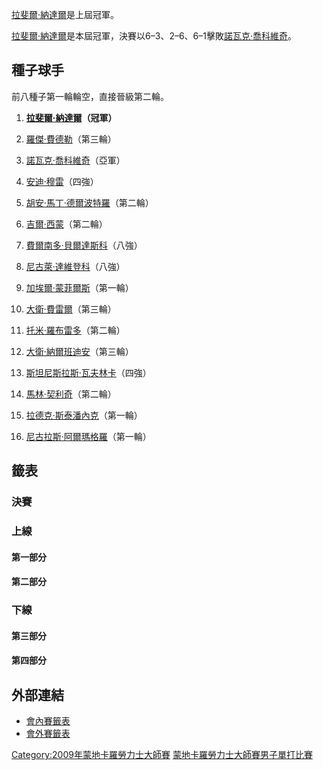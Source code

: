 {{noteTA|G1=Tennis
|1=zh-hans:圈;zh-hant:輪
|2=zh-hans:半区;zh-hant:半部;
|3=zh-hans:半决赛;zh-hk:準決賽;zh-tw:四強;
|4=zh-hans:半準决赛;zh-hk:半準決賽;zh-tw:八強;
}}

{{TennisEvents2|2009|蒙地卡羅大師賽|
| champ  = {{flagicon|ESP}} [[拉斐爾·納達爾|拉斐爾·納達爾]]
| runner = {{flagicon|SRB}} [[諾瓦克·喬科維奇|諾瓦克·喬科維奇]]
| score  = 6–3、2–6、6–1
}}

{{main|2009年蒙地卡羅大師賽}}

[[拉斐爾·納達爾|拉斐爾·納達爾]]是上屆冠軍。

[[拉斐爾·納達爾|拉斐爾·納達爾]]是本屆冠軍，決賽以6–3、2–6、6–1擊敗[[諾瓦克·喬科維奇|諾瓦克·喬科維奇]]。

==種子球手==
前八種子第一輪輪空，直接晉級第二輪。
{{col-begin}}
{{col-2}}
#{{flagicon|ESP}} '''[[拉斐爾·納達爾|拉斐爾·納達爾]]（冠軍）'''
#{{flagicon|SUI}} [[羅傑·費德勒|羅傑·費德勒]]（第三輪）
#{{flagicon|SRB}} [[諾瓦克·喬科維奇|諾瓦克·喬科維奇]]（亞軍）
#{{flagicon|GBR}} [[安迪·穆雷|安迪·穆雷]]（四強）
#{{flagicon|ARG}} [[胡安·馬丁·德爾波特羅|胡安·馬丁·德爾波特羅]]（第二輪）
#{{flagicon|FRA}} [[吉爾·西蒙|吉爾·西蒙]]（第二輪）
#{{flagicon|ESP}} [[費爾南多·貝爾達斯科|費爾南多·貝爾達斯科]]（八強）
#{{flagicon|RUS}} [[尼古萊·達維登科|尼古萊·達維登科]]（八強）
{{col-2}}
<ol start="9">
<li>{{flagicon|FRA}} [[加埃爾·蒙菲爾斯|加埃爾·蒙菲爾斯]]（第一輪）
<li>{{flagicon|ESP}} [[大衛·費雷爾|大衛·費雷爾]]（第三輪）
<li>{{flagicon|ESP}} [[托米·羅布雷多|托米·羅布雷多]]（第二輪）
<li>{{flagicon|ARG}} [[大衛·納爾班迪安|大衛·納爾班迪安]]（第三輪）
<li>{{flagicon|SUI}} [[斯坦尼斯拉斯·瓦夫林卡|斯坦尼斯拉斯·瓦夫林卡]]（四強）
<li>{{flagicon|CRO}} [[馬林·契利奇|馬林·契利奇]]（第二輪）
<li>{{flagicon|CZE}} [[拉德克·斯泰潘內克|拉德克·斯泰潘內克]]（第一輪）
<li>{{flagicon|ESP}} [[尼古拉斯·阿爾瑪格羅|尼古拉斯·阿爾瑪格羅]]（第一輪）
</ol>
{{col-end}}

==籤表==
{{Draw key}}
===決賽===
{{8TeamBracket-Tennis3
| RD1=八強
| RD2=四強
| RD3=決賽
| team-width=175

| RD1-seed1=1
| RD1-team1={{flagicon|ESP}} '''[[拉斐爾·納達爾|納達爾]]
| RD1-score1-1='''6
| RD1-score1-2='''6
| RD1-score1-3= 
| RD1-seed2=WC
| RD1-team2={{flagicon|CRO}} [[伊萬·柳比西奇|柳比西奇]]
| RD1-score2-1=3
| RD1-score2-2=3
| RD1-score2-3= 
| RD1-seed3=4
| RD1-team3={{flagicon|GBR}} '''[[安迪·穆雷|穆雷]]
| RD1-score3-1='''7
| RD1-score3-2='''6
| RD1-score3-3= 
| RD1-seed4=8
| RD1-team4={{flagicon|RUS}} [[尼古萊·達維登科|達維登科]]
| RD1-score4-1=6<sup>1</sup>
| RD1-score4-2=4
| RD1-score4-3= 
| RD1-seed5=7
| RD1-team5={{flagicon|ESP}} [[費爾南多·貝爾達斯科|貝爾達斯科]]
| RD1-score5-1=2
| RD1-score5-2='''6
| RD1-score5-3=3
| RD1-seed6=3
| RD1-team6={{flagicon|SRB}} '''[[諾瓦克·喬科維奇|喬科維奇]]
| RD1-score6-1='''6
| RD1-score6-2=4
| RD1-score6-3='''6
| RD1-seed7=Q
| RD1-team7={{flagicon|GER}} [[安德烈亞斯·貝克|A 貝克]]
| RD1-score7-1=2
| RD1-score7-2=4
| RD1-score7-3= 
| RD1-seed8=13
| RD1-team8={{flagicon|SUI}} '''[[斯坦尼斯拉斯·瓦夫林卡|瓦夫林卡]]
| RD1-score8-1='''6
| RD1-score8-2='''6
| RD1-score8-3= 
| RD2-seed1=1
| RD2-team1={{flagicon|ESP}} '''[[拉斐爾·納達爾|納達爾]]
| RD2-score1-1='''6
| RD2-score1-2='''7
| RD2-score1-3= 
| RD2-seed2=4
| RD2-team2={{flagicon|GBR}} [[安迪·穆雷|穆雷]]
| RD2-score2-1=2
| RD2-score2-2=6<sup>4</sup>
| RD2-score2-3= 
| RD2-seed3=3
| RD2-team3={{flagicon|SRB}} '''[[諾瓦克·喬科維奇|喬科維奇]]
| RD2-score3-1=4
| RD2-score3-2='''6
| RD2-score3-3='''6
| RD2-seed4=13
| RD2-team4={{flagicon|SUI}} [[斯坦尼斯拉斯·瓦夫林卡|瓦夫林卡]]
| RD2-score4-1='''6
| RD2-score4-2=1
| RD2-score4-3=3
| RD3-seed1=1
| RD3-team1={{flagicon|ESP}} '''[[拉斐爾·納達爾|納達爾]]
| RD3-score1-1='''6
| RD3-score1-2=2
| RD3-score1-3='''6
| RD3-seed2=3
| RD3-team2={{flagicon|SRB}} [[諾瓦克·喬科維奇|喬科維奇]]
| RD3-score2-1=3
| RD3-score2-2='''6
| RD3-score2-3=1
}}

===上線===
====第一部分====
{{16TeamBracket-Compact-Tennis3-Byes
| RD1=第一輪
| RD2=第二輪
| RD3=第三輪
| RD4=八強

| RD1-seed03= 
| RD1-team03={{flagicon|RUS}} [[伊戈爾·昆尼辛|昆尼辛]]
| RD1-score03-1=4
| RD1-score03-2='''6
| RD1-score03-3=5
| RD1-seed04=PR
| RD1-team04={{flagicon|ARG}} [[胡安·伊格納西奧·切拉|切拉]]
| RD1-score04-1='''6
| RD1-score04-2=2
| RD1-score04-3='''7
| RD1-seed05= 
| RD1-team05={{flagicon|RUS}} '''[[馬拉特·薩芬|薩芬]] 
| RD1-score05-1='''6
| RD1-score05-2='''7
| RD1-score05-3= 
| RD1-seed06=WC
| RD1-team06={{flagicon|AUS}} [[萊頓·休伊特|休伊特]] 
| RD1-score06-1=4
| RD1-score06-2=5
| RD1-score06-3= 
| RD1-seed07=Q
| RD1-team07={{flagicon|ECU}} '''[[尼古拉斯·拉潘蒂|拉潘蒂]]
| RD1-score07-1='''6
| RD1-score07-2=1
| RD1-score07-3='''6
| RD1-seed08=15
| RD1-team08={{flagicon|CZE}} [[拉德克·斯泰潘內克|斯泰潘內克]] 
| RD1-score08-1=3
| RD1-score08-2='''6
| RD1-score08-3=3
| RD1-seed09=9
| RD1-team09={{flagicon|FRA}} [[加埃爾·蒙菲爾斯|蒙菲爾斯]] 
| RD1-score09-1=3
| RD1-score09-2=1
| RD1-score09-3= 
| RD1-seed10= 
| RD1-team10={{flagicon|SRB}} '''[[揚科·蒂普薩雷維奇|蒂普薩雷維奇]] 
| RD1-score10-1='''6
| RD1-score10-2='''6
| RD1-score10-3= 
| RD1-seed11= 
| RD1-team11={{flagicon|SWE}} [[羅賓·索德靈|索德靈]] 
| RD1-score11-1=4
| RD1-score11-2='''6
| RD1-score11-3=3
| RD1-seed12= 
| RD1-team12={{flagicon|ITA}} '''[[西莫內·博萊利|博萊利]]
| RD1-score12-1='''6
| RD1-score12-2=1
| RD1-score12-3='''6
| RD1-seed13=Q
| RD1-team13={{flagicon|BEL}} [[克里斯托夫·弗利根|弗利根]]
| RD1-score13-1=4
| RD1-score13-2='''7
| RD1-score13-3=4
| RD1-seed14=WC
| RD1-team14={{flagicon|CRO}} '''[[伊萬·柳比西奇|柳比西奇]] 
| RD1-score14-1='''6
| RD1-score14-2=6<sup>5</sup>
| RD1-score14-3='''6
| RD2-seed01=1
| RD2-team01='''{{flagicon|ESP}} [[拉斐爾·納達爾|納達爾]]
| RD2-score01-1='''6
| RD2-score01-2='''6
| RD2-score01-3= 
| RD2-seed02=PR
| RD2-team02={{flagicon|ARG}} [[胡安·伊格納西奧·切拉|切拉]]
| RD2-score02-1=2
| RD2-score02-2=3
| RD2-score02-3= 
| RD2-seed03= 
| RD2-team03={{flagicon|RUS}} [[馬拉特·薩芬|薩芬]]
| RD2-score03-1=6<sup>6</sup>
| RD2-score03-2='''6
| RD2-score03-3=6<sup>6</sup>
| RD2-seed04=Q
| RD2-team04={{flagicon|ECU}} '''[[尼古拉斯·拉潘蒂|拉潘蒂]]
| RD2-score04-1='''7
| RD2-score04-2=2
| RD2-score04-3='''7
| RD2-seed05= 
| RD2-team05={{flagicon|SRB}} [[揚科·蒂普薩雷維奇|蒂普薩雷維奇]] 
| RD2-score05-1=5
| RD2-score05-2=3
| RD2-score05-3= 
| RD2-seed06= 
| RD2-team06={{flagicon|ITA}} '''[[西莫內·博萊利|博萊利]] 
| RD2-score06-1='''7
| RD2-score06-2='''6
| RD2-score06-3= 
| RD2-seed07=WC
| RD2-team07={{flagicon|CRO}} '''[[伊萬·柳比西奇|柳比西奇]] 
| RD2-score07-1=4
| RD2-score07-2='''6
| RD2-score07-3='''6
| RD2-seed08=5
| RD2-team08={{flagicon|ARG}} [[胡安·馬丁·德爾波特羅|德爾波特羅]]
| RD2-score08-1='''6
| RD2-score08-2=1
| RD2-score08-3=4
| RD3-seed01=1
| RD3-team01={{flagicon|ESP}} '''[[拉斐爾·納達爾|納達爾]]
| RD3-score01-1='''6
| RD3-score01-2='''6
| RD3-score01-3= 
| RD3-seed02=Q
| RD3-team02={{flagicon|ECU}} [[尼古拉斯·拉潘蒂|拉潘蒂]]
| RD3-score02-1=3
| RD3-score02-2=0
| RD3-score02-3= 
| RD3-seed03= 
| RD3-team03={{flagicon|ITA}} [[西莫內·博萊利|博萊利]]
| RD3-score03-1=5
| RD3-score03-2=6<sup>2</sup>
| RD3-score03-3= 
| RD3-seed04=WC
| RD3-team04={{flagicon|CRO}} '''[[伊萬·柳比西奇|柳比西奇]]
| RD3-score04-1='''7
| RD3-score04-2='''7
| RD3-score04-3= 
| RD4-seed01=1
| RD4-team01={{flagicon|ESP}} '''[[拉斐爾·納達爾|納達爾]]
| RD4-score01-1='''6
| RD4-score01-2='''6
| RD4-score01-3= 
| RD4-seed02=WC
| RD4-team02={{flagicon|CRO}} [[伊萬·柳比西奇|柳比西奇]]
| RD4-score02-1=3
| RD4-score02-2=3
| RD4-score02-3= 
}}

====第二部分====
{{16TeamBracket-Compact-Tennis3-Byes
| RD1=第一輪
| RD2=第二輪
| RD3=第三輪
| RD4=八強

| RD1-seed03= 
| RD1-team03={{flagicon|ROU}} '''[[維克托·哈內斯庫|哈內斯庫]]
| RD1-score03-1='''6
| RD1-score03-2='''6
| RD1-score03-3= 
| RD1-seed04=Q
| RD1-team04={{flagicon|ESP}} [[阿爾貝托·馬丁|馬丁]]
| RD1-score04-1=2
| RD1-score04-2=3
| RD1-score04-3= 
| RD1-seed05=Q
| RD1-team05={{flagicon|ITA}} '''[[法比奧·福尼尼|福尼尼]]
| RD1-score05-1=1
| RD1-score05-2='''6
| RD1-score05-3='''6
| RD1-seed06= 
| RD1-team06={{flagicon|CZE}} [[托馬什·貝爾迪赫|貝爾迪赫]]
| RD1-score06-1='''6
| RD1-score06-2=3
| RD1-score06-3=3
| RD1-seed07=Q
| RD1-team07={{flagicon|ITA}} [[法維奧·奇柏拉|奇柏拉]]
| RD1-score07-1=3
| RD1-score07-2=2
| RD1-score07-3= 
| RD1-seed08=14
| RD1-team08={{flagicon|CRO}} '''[[馬林·契利奇|契利奇]]
| RD1-score08-1='''6
| RD1-score08-2='''6
| RD1-score08-3= 
| RD1-seed09=12
| RD1-team09={{flagicon|ARG}} '''[[大衛·納爾班迪安|納爾班迪安]]
| RD1-score09-1='''6
| RD1-score09-2=3
| RD1-score09-3='''6
| RD1-seed10= 
| RD1-team10={{flagicon|FRA}} [[保羅-亨利·馬蒂厄|馬蒂厄]]
| RD1-score10-1=4
| RD1-score10-2='''6
| RD1-score10-3=3
| RD1-seed11= 
| RD1-team11={{flagicon|ARG}} [[何塞·阿卡蘇索|阿卡蘇索]]
| RD1-score11-1=6<sup>4</sup>
| RD1-score11-2=6<sup>2</sup>
| RD1-score11-3= 
| RD1-seed12= 
| RD1-team12={{flagicon|ESP}} '''[[馬塞爾·格拉諾勒斯|格拉諾勒斯]]
| RD1-score12-1='''7
| RD1-score12-2='''7
| RD1-score12-3= 
| RD1-seed13= 
| RD1-team13={{flagicon|CRO}} '''[[伊沃·卡洛維奇|卡洛維奇]]
| RD1-score13-1='''6
| RD1-score13-2='''6
| RD1-score13-3= 
| RD1-seed14= 
| RD1-team14={{flagicon|FRA}} [[弗洛朗·塞拉|塞拉]]
| RD1-score14-1=4
| RD1-score14-2=4
| RD1-score14-3= 
| RD2-seed01=4
| RD2-team01={{flagicon|GBR}} '''[[安迪·穆雷|穆雷]]
| RD2-score01-1='''6
| RD2-score01-2='''6
| RD2-score01-3= 
| RD2-seed02= 
| RD2-team02={{flagicon|ROU}} [[維克托·哈內斯庫|哈內斯庫]]
| RD2-score02-1=3
| RD2-score02-2=2
| RD2-score02-3= 
| RD2-seed03=Q
| RD2-team03={{flagicon|ITA}} '''[[法比奧·福尼尼|福尼尼]]
| RD2-score03-1='''6
| RD2-score03-2='''6
| RD2-score03-3= 
| RD2-seed04=14
| RD2-team04={{flagicon|CRO}} [[馬林·契利奇|契利奇]]
| RD2-score04-1=2
| RD2-score04-2=0
| RD2-score04-3= 
| RD2-seed05=12
| RD2-team05={{flagicon|ARG}} '''[[大衛·納爾班迪安|納爾班迪安]]
| RD2-score05-1=4
| RD2-score05-2='''6
| RD2-score05-3='''6
| RD2-seed06= 
| RD2-team06={{flagicon|ESP}} [[馬塞爾·格拉諾勒斯|格拉諾勒斯]]
| RD2-score06-1='''6
| RD2-score06-2=3
| RD2-score06-3=1
| RD2-seed07= 
| RD2-team07={{flagicon|CRO}} [[伊沃·卡洛維奇|卡洛維奇]]
| RD2-score07-1=4
| RD2-score07-2=3
| RD2-score07-3= 
| RD2-seed08=8
| RD2-team08={{flagicon|RUS}} '''[[尼古萊·達維登科|達維登科]]
| RD2-score08-1='''6
| RD2-score08-2='''6
| RD2-score08-3= 
| RD3-seed01=4
| RD3-team01={{flagicon|GBR}} '''[[安迪·穆雷|穆雷]]
| RD3-score01-1='''7
| RD3-score01-2='''6
| RD3-score01-3= 
| RD3-seed02=Q
| RD3-team02={{flagicon|ITA}} [[法比奧·福尼尼|福尼尼]]
| RD3-score02-1=6<sup>11</sup>
| RD3-score02-2=4
| RD3-score02-3= 
| RD3-seed03=12
| RD3-team03={{flagicon|ARG}} [[大衛·納爾班迪安|納爾班迪安]]
| RD3-score03-1=4
| RD3-score03-2='''7
| RD3-score03-3=3
| RD3-seed04=8
| RD3-team04={{flagicon|RUS}} '''[[尼古萊·達維登科|達維登科]]
| RD3-score04-1='''6
| RD3-score04-2=5
| RD3-score04-3='''6
| RD4-seed01=4
| RD4-team01={{flagicon|GBR}} '''[[安迪·穆雷|穆雷]]
| RD4-score01-1='''7
| RD4-score01-2='''6
| RD4-score01-3= 
| RD4-seed02=8
| RD4-team02={{flagicon|RUS}} [[尼古萊·達維登科|達維登科]]
| RD4-score02-1=6<sup>1</sup>
| RD4-score02-2=4
| RD4-score02-3= 
}}

===下線===
====第三部分====
{{16TeamBracket-Compact-Tennis3-Byes
| RD1=第一輪
| RD2=第二輪
| RD3=第三輪
| RD4=八強
| RD1-seed03= 
| RD1-team03={{flagicon|LAT}} [[厄內斯特·古爾比斯|古爾比斯]]
| RD1-score03-1=1
| RD1-score03-2=3
| RD1-score03-3= 
| RD1-seed04= 
| RD1-team04={{flagicon|GER}} '''[[菲利普·科爾施賴伯|科爾施賴伯]]
| RD1-score04-1='''6
| RD1-score04-2='''6
| RD1-score04-3= 
| RD1-seed05= 
| RD1-team05={{flagicon|FRA}} '''[[馬克·吉克爾|吉克爾]]
| RD1-score05-1=3
| RD1-score05-2='''6
| RD1-score05-3='''7
| RD1-seed06= 
| RD1-team06={{flagicon|ARG}} [[愛德華多·施万克|施万克]]
| RD1-score06-1='''6
| RD1-score06-2=1
| RD1-score06-3=6<sup>2</sup>
| RD1-seed07= 
| RD1-team07={{flagicon|ESP}} [[費利西亞諾·洛佩斯|洛佩斯]]
| RD1-score07-1=2
| RD1-score07-2=3
| RD1-score07-3= 
| RD1-seed08=10
| RD1-team08={{flagicon|ESP}} '''[[大衛·費雷爾|費雷爾]]
| RD1-score08-1='''6
| RD1-score08-2='''6
| RD1-score08-3= 
| RD1-seed09=16
| RD1-team09={{flagicon|ESP}} [[尼古拉斯·阿爾瑪格羅|阿爾瑪格羅]]
| RD1-score09-1=6<sup>6</sup>
| RD1-score09-2='''6
| RD1-score09-3=6<sup>5</sup>
| RD1-seed10= 
| RD1-team10={{flagicon|ESP}} '''[[阿爾伯特·蒙塔涅斯|蒙塔涅斯]]
| RD1-score10-1='''7
| RD1-score10-2=4
| RD1-score10-3='''7
| RD1-seed11=WC
| RD1-team11={{flagicon|MON}} '''[[讓-雷內·里斯纳德|里斯納德]]
| RD1-score11-1='''6
| RD1-score11-2='''6
| RD1-score11-3= 
| RD1-seed12= 
| RD1-team12={{flagicon|BEL}} [[克里斯托夫·羅庫斯|C 羅庫斯]]
| RD1-score12-1=2
| RD1-score12-2=2
| RD1-score12-3= 
| RD1-seed13= 
| RD1-team13={{flagicon|FRA}} [[儒利安·貝內托|貝內托]]
| RD1-score13-1=4
| RD1-score13-2=4
| RD1-score13-3= 
| RD1-seed14=Q
| RD1-team14={{flagicon|ESP}} '''[[奧斯卡·赫南德茲|赫南德茲]]
| RD1-score14-1='''6
| RD1-score14-2='''6
| RD1-score14-3= 
| RD2-seed01=7
| RD2-team01={{flagicon|ESP}} '''[[費爾南多·貝爾達斯科|貝爾達斯科]]
| RD2-score01-1='''6
| RD2-score01-2='''6
| RD2-score01-3= 
| RD2-seed02= 
| RD2-team02={{flagicon|GER}} [[菲利普·科爾施賴伯|科爾施賴伯]]
| RD2-score02-1=3
| RD2-score02-2=4
| RD2-score02-3= 
| RD2-seed03= 
| RD2-team03={{flagicon|FRA}} [[馬克·吉克爾|吉克爾]]
| RD2-score03-1=1
| RD2-score03-2=0
| RD2-score03-3= 
| RD2-seed04=10
| RD2-team04={{flagicon|ESP}} '''[[大衛·費雷爾|費雷爾]]
| RD2-score04-1='''6
| RD2-score04-2='''6
| RD2-score04-3= 
| RD2-seed05= 
| RD2-team05={{flagicon|ESP}} '''[[阿爾伯特·蒙塔涅斯|蒙塔涅斯]]
| RD2-score05-1='''6
| RD2-score05-2='''6
| RD2-score05-3= 
| RD2-seed06=WC
| RD2-team06={{flagicon|MON}} [[讓-雷內·里斯納德|里斯納德]]
| RD2-score06-1=2
| RD2-score06-2=4
| RD2-score06-3= 
| RD2-seed07=Q
| RD2-team07={{flagicon|ESP}} [[奧斯卡·赫南德茲|赫南德茲]]
| RD2-score07-1=1
| RD2-score07-2=2
| RD2-score07-3= 
| RD2-seed08=3
| RD2-team08={{flagicon|SRB}} '''[[諾瓦克·喬科維奇|喬科維奇]]
| RD2-score08-1='''6
| RD2-score08-2='''6
| RD2-score08-3= 
| RD3-seed01=7
| RD3-team01={{flagicon|ESP}} '''[[費爾南多·貝爾達斯科|貝爾達斯科]]
| RD3-score01-1='''6
| RD3-score01-2='''6
| RD3-score01-3= 
| RD3-seed02=10
| RD3-team02={{flagicon|ESP}} [[大衛·費雷爾|費雷爾]]
| RD3-score02-1=2
| RD3-score02-2=1
| RD3-score02-3= 
| RD3-seed03= 
| RD3-team03={{flagicon|ESP}} [[阿爾伯特·蒙塔涅斯|蒙塔涅斯]]
| RD3-score03-1=1
| RD3-score03-2='''7
| RD3-score03-3=0
| RD3-score03-4= 
| RD3-seed04=3
| RD3-team04={{flagicon|SRB}} '''[[諾瓦克·喬科維奇|喬科維奇]]
| RD3-score04-1='''6
| RD3-score04-2=6<sup>4</sup>
| RD3-score04-3='''6
| RD3-score04-4= 
| RD4-seed01=7
| RD4-team01={{flagicon|ESP}} [[費爾南多·貝爾達斯科|貝爾達斯科]]
| RD4-score01-1=2
| RD4-score01-2='''6
| RD4-score01-3=3
| RD4-seed02=3
| RD4-team02={{flagicon|SRB}} '''[[諾瓦克·喬科維奇|喬科維奇]]
| RD4-score02-1='''6
| RD4-score02-2=4
| RD4-score02-3='''6
}}

====第四部分====
{{16TeamBracket-Compact-Tennis3-Byes
| RD1=第一輪
| RD2=第二輪
| RD3=第三輪
| RD4=八強

| RD1-seed03=Q
| RD1-team03={{flagicon|GER}} '''[[安德烈亞斯·貝克|A 貝克]]
| RD1-score03-1=1
| RD1-score03-2='''7
| RD1-score03-3='''6
| RD1-seed04= 
| RD1-team04={{flagicon|GER}} [[尼古拉斯·基弗|基弗]]
| RD1-score04-1='''6
| RD1-score04-2=6<sup>1</sup>
| RD1-score04-3=4
| RD1-seed05= 
| RD1-team05={{flagicon|FRA}} [[熱雷米·夏爾迪|夏爾迪]]
| RD1-score05-1=2
| RD1-score05-2=5
| RD1-score05-3= 
| RD1-seed06= 
| RD1-team06={{flagicon|ARG}} '''[[胡安·摩納哥|摩納哥]]
| RD1-score06-1='''6
| RD1-score06-2='''7
| RD1-score06-3= 
| RD1-seed07= 
| RD1-team07={{flagicon|GER}} [[萊納·舒特勒|舒特勒]]
| RD1-score07-1=1
| RD1-score07-2=4
| RD1-score07-3= 
| RD1-seed08=11
| RD1-team08={{flagicon|ESP}} '''[[托米·羅布雷多|羅布雷多]]
| RD1-score08-1='''6
| RD1-score08-2='''6
| RD1-score08-3= 
| RD1-seed09=13
| RD1-team09={{flagicon|SUI}} '''[[斯坦尼斯拉斯·瓦夫林卡|瓦夫林卡]]
| RD1-score09-1='''6
| RD1-score09-2='''6
| RD1-score09-3= 
| RD1-seed10= 
| RD1-team10={{flagicon|SRB}} [[維克托·特羅伊茨基|特羅伊茨基]]
| RD1-score10-1=2
| RD1-score10-2=3
| RD1-score10-3= 
| RD1-seed11= 
| RD1-team11={{flagicon|RUS}} [[伊戈爾·安德烈耶夫|安德烈耶夫]]
| RD1-score11-1='''6
| RD1-score11-2=6<sup>5</sup>
| RD1-score11-3=2
| RD1-seed12= 
| RD1-team12={{flagicon|ARG}} '''[[馬丁·瓦薩洛·阿圭略|瓦薩洛·阿圭略]]
| RD1-score12-1=2
| RD1-score12-2='''7
| RD1-score12-3='''6
| RD1-seed13= 
| RD1-team13={{flagicon|ITA}} '''[[安德烈亞斯·塞皮|塞皮]] 
| RD1-score13-1='''6
| RD1-score13-2='''6
| RD1-score13-3= 
| RD1-seed14= 
| RD1-team14={{flagicon|AUT}} [[于爾根·梅爾澤|梅爾澤]]
| RD1-score14-1=2
| RD1-score14-2=0
| RD1-score14-3= 
| RD2-seed01=6
| RD2-team01={{flagicon|FRA}} [[吉爾·西蒙|西蒙]]
| RD2-score01-1=5
| RD2-score01-2=1
| RD2-score01-3= 
| RD2-seed02=Q
| RD2-team02={{flagicon|GER}} '''[[安德烈亞斯·貝克|A 貝克]]
| RD2-score02-1='''7
| RD2-score02-2='''6
| RD2-score02-3= 
| RD2-seed03= 
| RD2-team03={{flagicon|ARG}} '''[[胡安·摩納哥|摩納哥]]
| RD2-score03-1='''6
| RD2-score03-2='''6
| RD2-score03-3= 
| RD2-seed04=11
| RD2-team04={{flagicon|ESP}} [[托米·羅布雷多|羅布雷多]]
| RD2-score04-1=2
| RD2-score04-2=4
| RD2-score04-3= 
| RD2-seed05=13
| RD2-team05={{flagicon|SUI}} '''[[斯坦尼斯拉斯·瓦夫林卡|瓦夫林卡]] 
| RD2-score05-1=2
| RD2-score05-2='''7
| RD2-score05-3='''6
| RD2-seed06= 
| RD2-team06={{flagicon|ARG}} [[馬丁·瓦薩洛·阿圭略|瓦薩洛·阿圭略]] 
| RD2-score06-1='''6
| RD2-score06-2=5
| RD2-score06-3=2
| RD2-seed07= 
| RD2-team07={{flagicon|ITA}} [[安德烈亞斯·塞皮|塞皮]]
| RD2-score07-1=4
| RD2-score07-2=4
| RD2-score07-3= 
| RD2-seed08=2
| RD2-team08={{flagicon|SUI}} '''[[羅傑·費德勒|費德勒]]
| RD2-score08-1='''6
| RD2-score08-2='''6
| RD2-score08-3= 
| RD3-seed01=Q
| RD3-team01={{flagicon|GER}} '''[[安德烈亞斯·貝克|A 貝克]]
| RD3-score01-1=3
| RD3-score01-2='''6
| RD3-score01-3='''7
| RD3-seed02= 
| RD3-team02={{flagicon|ARG}} [[胡安·摩納哥|摩納哥]]
| RD3-score02-1='''6
| RD3-score02-2=2
| RD3-score02-3=5
| RD3-seed03=13
| RD3-team03={{flagicon|SUI}} '''[[斯坦尼斯拉斯·瓦夫林卡|瓦夫林卡]]
| RD3-score03-1='''6
| RD3-score03-2='''7
| RD3-score03-3= 
| RD3-seed04=2
| RD3-team04={{flagicon|SUI}} [[羅傑·費德勒|費德勒]]
| RD3-score04-1=4
| RD3-score04-2=5
| RD3-score04-3= 
| RD4-seed01=Q
| RD4-team01={{flagicon|GER}} [[安德烈亞斯·貝克|A 貝克]]
| RD4-score01-1=2
| RD4-score01-2=4
| RD4-score01-3= 
| RD4-seed02=13
| RD4-team02={{flagicon|SUI}} '''[[斯坦尼斯拉斯·瓦夫林卡|瓦夫林卡]]
| RD4-score02-1='''6
| RD4-score02-2='''6
| RD4-score02-3= 
}}

==外部連結==
*[http://www.atpworldtour.com/posting/2009/410/mds.pdf 會內賽籤表]{{Wayback|url=http://www.atpworldtour.com/posting/2009/410/mds.pdf |date=20150924164209 }}
*[http://www.atpworldtour.com/posting/2009/410/qs.pdf 會外賽籤表]{{Wayback|url=http://www.atpworldtour.com/posting/2009/410/qs.pdf |date=20150924164210 }}

[[Category:2009年蒙地卡羅勞力士大師賽|Category:2009年蒙地卡羅勞力士大師賽]]
[[Category:2009年ATP世界巡迴賽|蒙地卡羅勞力士大師賽男子單打比賽]]
